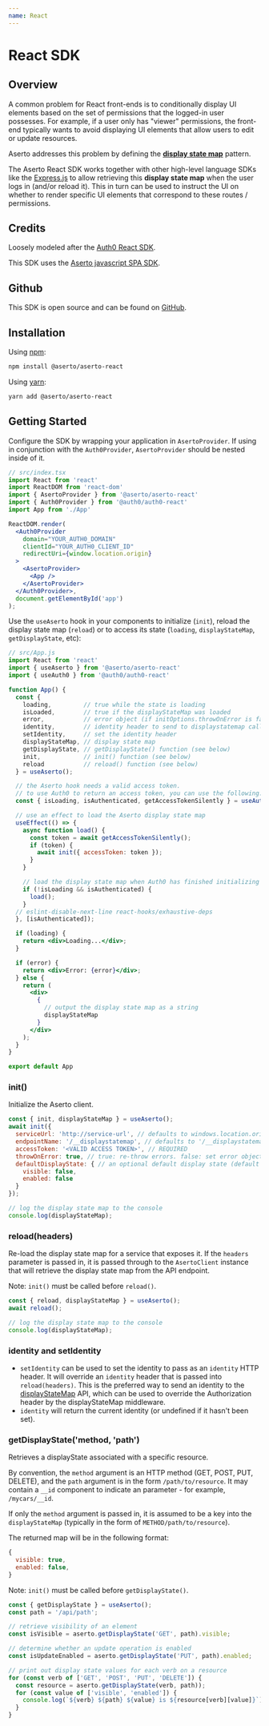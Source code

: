 ```yaml
---
name: React 
---
```


# React SDK

## Overview 

A common problem for React front-ends is to conditionally display UI elements based on the set of permissions 
that the logged-in user possesses. For example, if a user only has "viewer" permissions, 
the front-end typically wants to avoid displaying UI elements that allow users to edit or update resources.

Aserto addresses this problem by defining the [**display state map**](/authorizer-guide/display-state-map) pattern. 

The Aserto React SDK works together with other high-level language SDKs like the 
[Express.js](/software-development-kits/express#displayStateMap-middleware) to allow retrieving this 
**display state map** when the user logs in (and/or reload it). This in turn can be used to instruct 
the UI on whether to render specific UI elements that correspond to these routes / permissions.

## Credits

Loosely modeled after the [Auth0 React SDK](https://github.com/auth0/auth0-react).

This SDK uses the [Aserto javascript SPA SDK](https://github.com/aserto-dev/aserto-spa-js).

## Github

This SDK is open source and can be found on [GitHub](https://github.com/aserto-dev/aserto-react).

## Installation

Using [npm](https://npmjs.org):

```sh
npm install @aserto/aserto-react
```

Using [yarn](https://yarnpkg.com):

```sh
yarn add @aserto/aserto-react
```

## Getting Started

Configure the SDK by wrapping your application in `AsertoProvider`. If using in conjunction with the `Auth0Provider`, `AsertoProvider` should be nested inside of it.

```jsx
// src/index.tsx
import React from 'react'
import ReactDOM from 'react-dom'
import { AsertoProvider } from '@aserto/aserto-react'
import { Auth0Provider } from '@auth0/auth0-react'
import App from './App'

ReactDOM.render(
  <Auth0Provider
    domain="YOUR_AUTH0_DOMAIN"
    clientId="YOUR_AUTH0_CLIENT_ID"
    redirectUri={window.location.origin}
  >
    <AsertoProvider>
      <App />
    </AsertoProvider>
  </Auth0Provider>,
  document.getElementById('app')
);
```

Use the `useAserto` hook in your components to initialize (`init`), reload the display state map (`reload`) or to access its state (`loading`, `displayStateMap`, `getDisplayState`, etc):

```jsx
// src/App.js
import React from 'react'
import { useAserto } from '@aserto/aserto-react'
import { useAuth0 } from '@auth0/auth0-react'

function App() {
  const {
    loading,         // true while the state is loading
    isLoaded,        // true if the displayStateMap was loaded
    error,           // error object (if initOptions.throwOnError is false)
    identity,        // identity header to send to displaystatemap call
    setIdentity,     // set the identity header
    displayStateMap, // display state map
    getDisplayState, // getDisplayState() function (see below)
    init,            // init() function (see below)
    reload           // reload() function (see below)
  } = useAserto();

  // the Aserto hook needs a valid access token.
  // to use Auth0 to return an access token, you can use the following:
  const { isLoading, isAuthenticated, getAccessTokenSilently } = useAuth0();

  // use an effect to load the Aserto display state map
  useEffect(() => {
    async function load() {
      const token = await getAccessTokenSilently();
      if (token) {
        await init({ accessToken: token });
      }
    }

    // load the display state map when Auth0 has finished initializing
    if (!isLoading && isAuthenticated) {
      load();
    }
  // eslint-disable-next-line react-hooks/exhaustive-deps
  }, [isAuthenticated]);

  if (loading) {
    return <div>Loading...</div>;
  }

  if (error) {
    return <div>Error: {error}</div>;
  } else {
    return (
      <div>
        {
          // output the display state map as a string
          displayStateMap
        }
      </div>
    );
  }
}

export default App
```

### init()

Initialize the Aserto client.

```js
const { init, displayStateMap } = useAserto();
await init({
  serviceUrl: 'http://service-url', // defaults to windows.location.origin
  endpointName: '/__displaystatemap', // defaults to '/__displaystatemap'
  accessToken: '<VALID ACCESS TOKEN>', // REQUIRED
  throwOnError: true, // true: re-throw errors. false: set error object. defaults to true.
  defaultDisplayState: { // an optional default display state (default values below)
    visible: false,
    enabled: false
  }
});

// log the display state map to the console
console.log(displayStateMap);
```

### reload(headers)

Re-load the display state map for a service that exposes it.  If the `headers` parameter is passed in, it is passed through to the `AsertoClient` instance that will retrieve the display state map from the API endpoint.

Note: `init()` must be called before `reload()`.

```js
const { reload, displayStateMap } = useAserto();
await reload();

// log the display state map to the console
console.log(displayStateMap);
```

### identity and setIdentity

- `setIdentity` can be used to set the identity to pass as an `identity` HTTP header.  It will override an `identity` header that is passed into `reload(headers)`.  This is the preferred way to send an identity to the [displayStateMap](/software-development-kits/express#displayStateMap-middleware) API, which can be used to override the Authorization header by the displayStateMap middleware.
- `identity` will return the current identity (or undefined if it hasn't been set).

### getDisplayState('method, 'path')

Retrieves a displayState associated with a specific resource.

By convention, the `method` argument is an HTTP method (GET, POST, PUT, DELETE), and the `path` argument is in the form `/path/to/resource`. It may contain a `__id` component to indicate an parameter - for example, `/mycars/__id`.

If only the `method` argument is passed in, it is assumed to be a key into the `displayStateMap` (typically in the form of `METHOD/path/to/resource`).

The returned map will be in the following format:
```js
{
  visible: true,
  enabled: false,
}
```

Note: `init()` must be called before `getDisplayState()`.

```js
const { getDisplayState } = useAserto();
const path = '/api/path';

// retrieve visibility of an element
const isVisible = aserto.getDisplayState('GET', path).visible;

// determine whether an update operation is enabled
const isUpdateEnabled = aserto.getDisplayState('PUT', path).enabled;

// print out display state values for each verb on a resource
for (const verb of ['GET', 'POST', 'PUT', 'DELETE']) {
  const resource = aserto.getDisplayState(verb, path));
  for (const value of ['visible', 'enabled']) {
    console.log(`${verb} ${path} ${value} is ${resource[verb][value]}`);
  }
}
```
